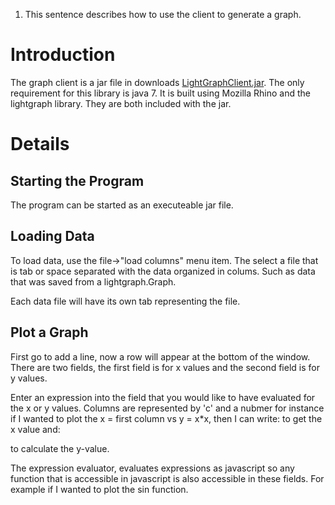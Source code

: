#This sentence describes how to use the client to generate a graph.

= Introduction =

The graph client is a jar file in downloads [http://code.google.com/p/light-weight-graphing/downloads/detail?name=LightGraphClient.jar&can=2&q= LightGraphClient.jar]. The only requirement for this library is java 7. It is built using Mozilla Rhino and the lightgraph library. They are both included with the jar.

= Details =

==Starting the Program==

The program can be started as an executeable jar file.
{{{ java -jar LightGraphClient.jar }}}

==Loading Data==
To load data, use the file->"load columns" menu item. The select a file that is tab or space separated with the data organized in colums. Such as data that was saved from a lightgraph.Graph.

Each data file will have its own tab representing the file.

==Plot a Graph==

First go to add a line, now a row will appear at the bottom of the window. There are two fields, the first field is for x values and the second field is for y values. 

Enter an expression into the field that you would like to have evaluated for the x or y values. Columns are represented by 'c' and a nubmer for instance if I wanted to plot the x = first column vs y = x*x, then I can write:
{{{ c0 }}}
to get the x value and:
{{{c0*c0}}}

to calculate the y-value.

The expression evaluator, evaluates expressions as javascript so any function that is accessible in javascript is also accessible in these fields. For example if I wanted to plot the sin function.

{{{Math.sin(c0)}}}